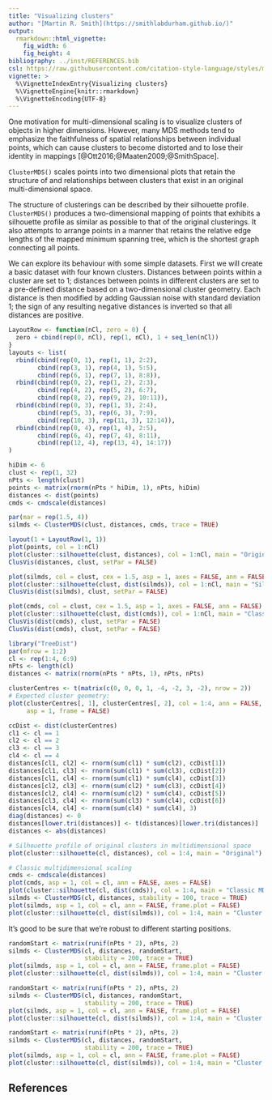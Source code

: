 ```yaml
---
title: "Visualizing clusters"
author: "[Martin R. Smith](https://smithlabdurham.github.io/)"
output: 
  rmarkdown::html_vignette:
    fig_width: 6
    fig_height: 4
bibliography: ../inst/REFERENCES.bib
csl: https://raw.githubusercontent.com/citation-style-language/styles/master/apa-old-doi-prefix.csl
vignette: >
  %\VignetteIndexEntry{Visualizing clusters}
  %\VignetteEngine{knitr::rmarkdown}
  %\VignetteEncoding{UTF-8}
---
```


One motivation for multi-dimensional scaling is to visualize clusters of objects
in higher dimensions.  However, many MDS methods tend to emphasize the
faithfulness of spatial relationships between individual points, which can
cause clusters to become distorted and to lose their identity in mappings
[@Ott2016;@Maaten2009;@SmithSpace].

`ClusterMDS()` scales points into two dimensional plots that retain the
structure of and relationships between clusters that exist in an original
multi-dimensional space.

The structure of clusterings can be described by their silhouette profile.
<!--todo explain how silhouettes work-->
`ClusterMDS()` produces a two-dimensional mapping of points that exhibits
a silhouette profile as similar as possible to that of the original clusterings.
It also attempts to arrange points in a manner that retains the relative edge
lengths of the mapped minimum spanning tree, which is the shortest graph
connecting all points.

We can explore its behaviour with some simple datasets.
First we will create a basic dataset with four known clusters.
Distances between points within a cluster are set to 1; distances between
points in different clusters are set to a pre-defined distance based on a
two-dimensional cluster geometry.  Each distance is then modified by adding
Gaussian noise with standard deviation 1; the sign of any resulting
negative distances is inverted so that all distances are positive.

```r
LayoutRow <- function(nCl, zero = 0) {
  zero + cbind(rep(0, nCl), rep(1, nCl), 1 + seq_len(nCl))
}
layouts <- list(
  rbind(cbind(rep(0, 1), rep(1, 1), 2:2),
        cbind(rep(3, 1), rep(4, 1), 5:5),
        cbind(rep(6, 1), rep(7, 1), 8:8)),
  rbind(cbind(rep(0, 2), rep(1, 2), 2:3),
        cbind(rep(4, 2), rep(5, 2), 6:7),
        cbind(rep(8, 2), rep(9, 2), 10:11)),
  rbind(cbind(rep(0, 3), rep(1, 3), 2:4),
        cbind(rep(5, 3), rep(6, 3), 7:9),
        cbind(rep(10, 3), rep(11, 3), 12:14)),
  rbind(cbind(rep(0, 4), rep(1, 4), 2:5),
        cbind(rep(6, 4), rep(7, 4), 8:11),
        cbind(rep(12, 4), rep(13, 4), 14:17))
)
```

```r
hiDim <- 6
clust <- rep(1, 32)
nPts <- length(clust)
points <- matrix(rnorm(nPts * hiDim, 1), nPts, hiDim)
distances <- dist(points)
cmds <- cmdscale(distances)

par(mar = rep(1.5, 4))
silmds <- ClusterMDS(clust, distances, cmds, trace = TRUE)

layout(1 + LayoutRow(1, 1))
plot(points, col = 1:nCl)
plot(cluster::silhouette(clust, distances), col = 1:nCl, main = "Original")
ClusVis(distances, clust, setPar = FALSE)

plot(silmds, col = clust, cex = 1.5, asp = 1, axes = FALSE, ann = FALSE)
plot(cluster::silhouette(clust, dist(silmds)), col = 1:nCl, main = "SilMDS")
ClusVis(dist(silmds), clust, setPar = FALSE)

plot(cmds, col = clust, cex = 1.5, asp = 1, axes = FALSE, ann = FALSE)
plot(cluster::silhouette(clust, dist(cmds)), col = 1:nCl, main = "Classic MDS")
ClusVis(dist(cmds), clust, setPar = FALSE)
ClusVis(dist(cmds), clust, setPar = FALSE)
```

```r
library("TreeDist")
par(mfrow = 1:2)
cl <- rep(1:4, 6:9)
nPts <- length(cl)
distances <- matrix(rnorm(nPts * nPts, 1), nPts, nPts)

clusterCentres <- t(matrix(c(0, 0, 0, 1, -4, -2, 3, -2), nrow = 2))
# Expected cluster geometry:
plot(clusterCentres[, 1], clusterCentres[, 2], col = 1:4, ann = FALSE,
     asp = 1, frame = FALSE)

ccDist <- dist(clusterCentres)
cl1 <- cl == 1
cl2 <- cl == 2
cl3 <- cl == 3
cl4 <- cl == 4
distances[cl1, cl2] <- rnorm(sum(cl1) * sum(cl2), ccDist[1])
distances[cl1, cl3] <- rnorm(sum(cl1) * sum(cl3), ccDist[2])
distances[cl1, cl4] <- rnorm(sum(cl1) * sum(cl4), ccDist[3])
distances[cl2, cl3] <- rnorm(sum(cl2) * sum(cl3), ccDist[4])
distances[cl2, cl4] <- rnorm(sum(cl2) * sum(cl4), ccDist[5])
distances[cl3, cl4] <- rnorm(sum(cl3) * sum(cl4), ccDist[6])
distances[cl4, cl4] <- rnorm(sum(cl4) * sum(cl4), 3)
diag(distances) <- 0
distances[lower.tri(distances)] <- t(distances)[lower.tri(distances)]
distances <- abs(distances)

# Silhouette profile of original clusters in multidimensional space
plot(cluster::silhouette(cl, distances), col = 1:4, main = "Original")

# Classic multidimensional scaling
cmds <- cmdscale(distances)
plot(cmds, asp = 1, col = cl, ann = FALSE, axes = FALSE)
plot(cluster::silhouette(cl, dist(cmds)), col = 1:4, main = "Classic MDS")
silmds <- ClusterMDS(cl, distances, stability = 100, trace = TRUE)
plot(silmds, asp = 1, col = cl, ann = FALSE, frame.plot = FALSE)
plot(cluster::silhouette(cl, dist(silmds)), col = 1:4, main = "Cluster MDS")
```

It's good to be sure that we're robust to different starting positions.

```r
randomStart <- matrix(runif(nPts * 2), nPts, 2)
silmds <- ClusterMDS(cl, distances, randomStart,
                     stability = 200, trace = TRUE)
plot(silmds, asp = 1, col = cl, ann = FALSE, frame.plot = FALSE)
plot(cluster::silhouette(cl, dist(silmds)), col = 1:4, main = "Cluster MDS")

randomStart <- matrix(runif(nPts * 2), nPts, 2)
silmds <- ClusterMDS(cl, distances, randomStart,
                     stability = 200, trace = TRUE)
plot(silmds, asp = 1, col = cl, ann = FALSE, frame.plot = FALSE)
plot(cluster::silhouette(cl, dist(silmds)), col = 1:4, main = "Cluster MDS")

randomStart <- matrix(runif(nPts * 2), nPts, 2)
silmds <- ClusterMDS(cl, distances, randomStart,
                     stability = 200, trace = TRUE)
plot(silmds, asp = 1, col = cl, ann = FALSE, frame.plot = FALSE)
plot(cluster::silhouette(cl, dist(silmds)), col = 1:4, main = "Cluster MDS")
```


## References
